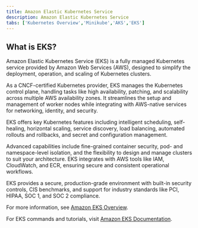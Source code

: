 ```yaml
---
title: Amazon Elastic Kubernetes Service
description: Amazon Elastic Kubernetes Service
tabs: ['Kubernetes Overview','Minikube','AKS','EKS']
---
```


## What is EKS?

Amazon Elastic Kubernetes Service (EKS) is a fully managed Kubernetes service provided by Amazon Web Services (AWS), designed to simplify the deployment, operation, and scaling of Kubernetes clusters.

As a CNCF-certified Kubernetes provider, EKS manages the Kubernetes control plane, handling tasks like high availability, patching, and scalability across multiple AWS availability zones. It streamlines the setup and management of worker nodes while integrating with AWS-native services for networking, identity, and security.

EKS offers key Kubernetes features including intelligent scheduling, self-healing, horizontal scaling, service discovery, load balancing, automated rollouts and rollbacks, and secret and configuration management.

Advanced capabilities include fine-grained container security, pod- and namespace-level isolation, and the flexibility to design and manage clusters to suit your architecture. EKS integrates with AWS tools like IAM, CloudWatch, and ECR, ensuring secure and consistent operational workflows.

EKS provides a secure, production-grade environment with built-in security controls, CIS benchmarks, and support for industry standards like PCI, HIPAA, SOC 1, and SOC 2 compliance.

For more information, see [Amazon EKS Overview](https://aws.amazon.com/eks/).

For EKS commands and tutorials, visit [Amazon EKS Documentation](https://docs.aws.amazon.com/eks/latest/userguide/what-is-eks.html).
